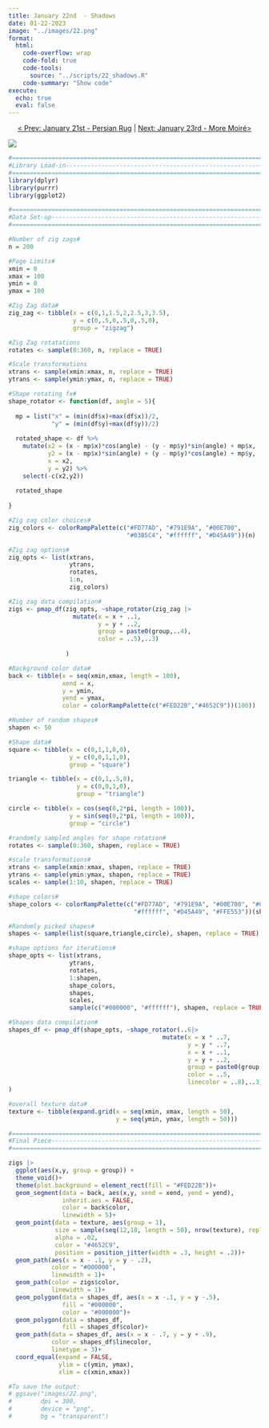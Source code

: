 ```yaml
---
title: January 22nd  - Shadows
date: 01-22-2023
image: "../images/22.png"
format:
  html:
    code-overflow: wrap
    code-fold: true
    code-tools:
      source: "../scripts/22_shadows.R"
    code-summary: "Show code"
execute:
  echo: true
  eval: false
---
```


<center>

[\< Prev: January 21st - Persian Rug](day_21.qmd) \| [Next: January 23rd - More Moiré\>](day_23.qmd)

</center>


![](/images/22.png){fig-alt="A nineties inspired abstract image with various sizes and pastel colors of squares, triangles, circles, and squiggly lines on a blue and yellow gradient in the background." fig-align="center"}

```r
#=============================================================================#
#Library Load-in---------------------------------------------------------------
#=============================================================================#
library(dplyr)
library(purrr)
library(ggplot2)

#=============================================================================#
#Data Set-up-------------------------------------------------------------------
#=============================================================================#

#Number of zig zags#
n = 200

#Page Limits#
xmin = 0
xmax = 100
ymin = 0
ymax = 100

#Zig Zag data#
zig_zag <- tibble(x = c(0,1,1.5,2,2.5,3,3.5),
                  y = c(0,.5,0,.5,0,.5,0),
                  group = "zigzag")

#Zig Zag rotatations
rotates <- sample(0:360, n, replace = TRUE)

#Scale transformations
xtrans <- sample(xmin:xmax, n, replace = TRUE)
ytrans <- sample(ymin:ymax, n, replace = TRUE)

#Shape rotating fx#
shape_rotator <- function(df, angle = 5){
  
  mp = list("x" = (min(df$x)+max(df$x))/2,
            "y" = (min(df$y)+max(df$y))/2)
  
  rotated_shape <- df %>%
    mutate(x2 = (x - mp$x)*cos(angle) - (y - mp$y)*sin(angle) + mp$x, 
           y2 = (x - mp$x)*sin(angle) + (y - mp$y)*cos(angle) + mp$y,
           x = x2,
           y = y2) %>%
    select(-c(x2,y2))
  
  rotated_shape
  
}

#Zig zag color choices#
zig_colors <- colorRampPalette(c("#FD77AD", "#791E9A", "#00E700", 
                                 "#03B5C4", "#ffffff", "#D45A49"))(n)

#Zig zag options#
zig_opts <- list(xtrans,
                 ytrans,
                 rotates,
                 1:n,
                 zig_colors)

#Zig zag data compilation#
zigs <- pmap_df(zig_opts, ~shape_rotator(zig_zag |>
                  mutate(x = x + ..1,
                         y = y + ..2,
                         group = paste0(group,..4),
                         color = ..5),..3)
                
                )

#Background color data#
back <- tibble(x = seq(xmin,xmax, length = 100),
               xend = x,
               y = ymin,
               yend = ymax,
               color = colorRampPalette(c("#FED22B","#4652C9"))(100))

#Number of random shapes#
shapen <- 50

#Shape data#
square <- tibble(x = c(0,1,1,0,0),
                 y = c(0,0,1,1,0),
                 group = "square")

triangle <- tibble(x = c(0,1,.5,0),
                   y = c(0,0,1,0),
                   group = "triangle")

circle <- tibble(x = cos(seq(0,2*pi, length = 100)),
                 y = sin(seq(0,2*pi, length = 100)),
                 group = "circle")

#randomly sampled angles for shape rotation#
rotates <- sample(0:360, shapen, replace = TRUE)

#scale transformations#
xtrans <- sample(xmin:xmax, shapen, replace = TRUE)
ytrans <- sample(ymin:ymax, shapen, replace = TRUE)
scales <- sample(1:10, shapen, replace = TRUE)

#shape colors#
shape_colors <- colorRampPalette(c("#FD77AD", "#791E9A", "#00E700", "#03B5C4",
                                   "#ffffff", "#D45A49", "#FFE553"))(shapen)

#Randomly picked shapes#
shapes <- sample(list(square,triangle,circle), shapen, replace = TRUE)

#shape options for iterations#
shape_opts <- list(xtrans,
                 ytrans,
                 rotates,
                 1:shapen,
                 shape_colors,
                 shapes,
                 scales,
                 sample(c("#000000", "#ffffff"), shapen, replace = TRUE))

#Shapes data compilation#
shapes_df <- pmap_df(shape_opts, ~shape_rotator(..6|>
                                           mutate(x = x * ..7,
                                                  y = y * ..7,
                                                  x = x + ..1,
                                                  y = y + ..2,
                                                  group = paste0(group,..4),
                                                  color = ..5,
                                                  linecolor = ..8),..3)
)

#overall texture data#
texture <- tibble(expand.grid(x = seq(xmin, xmax, length = 50),
                              y = seq(ymin, ymax, length = 50)))

#=============================================================================#
#Final Piece-------------------------------------------------------------------
#=============================================================================#

zigs |>
  ggplot(aes(x,y, group = group)) +
  theme_void()+
  theme(plot.background = element_rect(fill = "#FED22B"))+
  geom_segment(data = back, aes(x,y, xend = xend, yend = yend), 
               inherit.aes = FALSE, 
               color = back$color, 
               linewidth = 5)+
  geom_point(data = texture, aes(group = 1), 
             size = sample(seq(12,18, length = 50), nrow(texture), replace = TRUE), 
             alpha = .02, 
             color = "#4652C9", 
             position = position_jitter(width = .3, height = .2))+
  geom_path(aes(x = x - .1, y = y - .2), 
            color = "#000000", 
            linewidth = 1)+
  geom_path(color = zigs$color, 
            linewidth = 1)+
  geom_polygon(data = shapes_df, aes(x = x -.1, y = y -.5), 
               fill = "#000000", 
               color = "#000000")+
  geom_polygon(data = shapes_df, 
               fill = shapes_df$color)+
  geom_path(data = shapes_df, aes(x = x - .7, y = y + .9),
            color = shapes_df$linecolor, 
            linetype = 3)+
  coord_equal(expand = FALSE,
              ylim = c(ymin, ymax), 
              xlim = c(xmin,xmax))

#To save the output:
# ggsave("images/22.png",
#        dpi = 300,
#        device = "png",
#        bg = "transparent")
```
